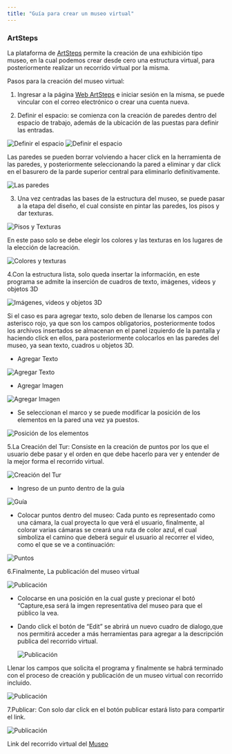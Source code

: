 ```yaml
---
title: "Guía para crear un museo virtual"
---
```


### ArtSteps

La plataforma de [ArtSteps](https://www.artsteps.com/) permite la creación de una exhibición tipo museo, en la cual podemos crear desde cero una estructura virtual, para posteriormente realizar un recorrido
virtual por la misma.

Pasos para la creación del museo virtual:

1.  Ingresar a la página [Web ArtSteps](https://www.artsteps.com/) e iniciar sesión en la misma, se puede vincular con el correo electrónico o crear una cuenta nueva.

2.  Definir el espacio: se comienza con la creación de paredes dentro del espacio de trabajo, además de la ubicación de las puestas para definir las entradas.

![ Definir el espacio](/images/paseo-virtual/1.png)
![ Definir el espacio](/images/paseo-virtual/2.png)

Las paredes se pueden borrar volviendo a hacer click en la herramienta de las paredes, y posteriormente seleccionando la pared a eliminar y dar click en el basurero de la parde superior central para eliminarlo definitivamente.

![ Las paredes](/images/paseo-virtual/3.png)

3.  Una vez centradas las bases de la estructura del museo, se puede pasar a la etapa del diseño, el cual consiste en pintar las paredes, los pisos y dar texturas.

![ Pisos y Texturas](/images/paseo-virtual/15.png)

En este paso solo se debe elegir los colores y las texturas en los lugares de la elección de lacreación.

![ Colores y texturas](/images/paseo-virtual/4.png)

4.Con la estructura lista, solo queda insertar la información, en este programa se admite la inserción de cuadros de texto, imágenes, videos y objetos 3D

![ Imágenes, videos y objetos 3D](/images/paseo-virtual/16.png)

Si el caso es para agregar texto, solo deben de llenarse los campos con asterisco rojo, ya que son los campos obligatorios, posteriormente todos los archivos insertados se almacenan en el panel izquierdo de la pantalla y haciendo click en ellos, para posteriormente colocarlos en las paredes del museo, ya sean texto, cuadros u objetos 3D.

- Agregar Texto

![ Agregar Texto](/images/paseo-virtual/5.png)

- Agregar Imagen

![ Agregar Imagen](/images/paseo-virtual/6.png)

- Se seleccionan el marco y se puede modificar la posición de los elementos en la pared una vez ya puestos.

![ Posición de los elementos](/images/paseo-virtual/7.png)

5.La Creación del Tur: Consiste en la creación de puntos por los que el usuario debe pasar y el orden en que debe hacerlo para ver y entender de la mejor forma el recorrido virtual.

![ Creación del Tur](/images/paseo-virtual/8.png)

- Ingreso de un punto dentro de la guía

![ Guía](/images/paseo-virtual/9.png)

- Colocar puntos dentro del museo: Cada punto es representado como una cámara, la cual proyecta lo que verá el usuario, finalmente, al colorar varias cámaras se creará una ruta de color azul, el cual simboliza el camino que deberá seguir el usuario al recorrer el video, como el que se ve a continuación:

![ Puntos](/images/paseo-virtual/10.png)

6.Finalmente, La publicación del museo virtual

![ Publicación](/images/paseo-virtual/11.png)

- Colocarse en una posición en la cual guste y precionar el botó “Capture,esa será la imgen representativa del museo para que el público la vea.

- Dando click el botón de “Edit” se abrirá un nuevo cuadro de dialogo,que nos permitirá acceder a más herramientas para agregar a la descripción publica del recorrido virtual.

  ![ Publicación](/images/paseo-virtual/12.png)

Llenar los campos que solicita el programa y finalmente se habrá terminado con el proceso de creación y publicación de un museo virtual con recorrido incluido.

![ Publicación](/images/paseo-virtual/13.png)

7.Publicar: Con solo dar click en el botón publicar estará listo para compartir el link.

![ Publicación](/images/paseo-virtual/14.png)

Link del recorrido virtual del [Museo](https://www.artsteps.com/view/6188358791dc3426dd0290bf/?currentUser)
